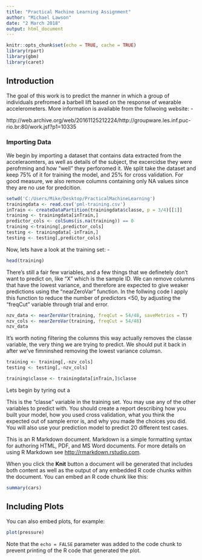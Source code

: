 ```yaml
---
title: "Practical Machine Learning Assignment"
author: "Michael Lawson"
date: "2 March 2018"
output: html_document
---
```


```r
knitr::opts_chunk$set(echo = TRUE, cache = TRUE)
library(rpart)
library(gbm)
library(caret)
```

## Introduction

The goal of this work is to predict the manner in which a group of individuals prefromed a barbell lift based on the response of wearable accelerometers. More information is available from the follwoing website: - 

http://web.archive.org/web/20161125212224/http://groupware.les.inf.puc-rio.br:80/work.jsf?p1=10335

### Importing Data

We begin by importing a dataset that contains data extracted from the acceleraomters, as well as details of the subject, the excercidse they were perofrming and how "well" they perforomed it. We split take the dataset and keep 75% of it for training the model, and 25% for cross validation. For good measure, we also remove columns containing only NA values since they are no use for predcition.

```R
setwd('C:/Users/Mike/Desktop/PracticalMachineLearning')
trainingdata <- read.csv('pml-training.csv')
inTrain <- createDataPartition(trainingdata$classe, p = 3/4)[[1]]
training <- trainingdata[inTrain,]
predictor_cols <- colSums(is.na(training)) == 0
training <-training[,predictor_cols]
testing <- trainingdata[-inTrain,]
testing <- testing[,predictor_cols]
```

Now, lets have a look at the training set: -

```r
head(training)
```

There's still a fair few variables, and a few things that we definetely don't want to predict on, like "X" which is the sample ID. We can remove columns that have the lowest variance, and therefore are expected to give weaker predictions using the "nearZeroVar" function. In the follwing code I apply this function to reduce the number of predictors <50, by adjusting the "freqCut" variable through trial and error.

```r
nzv_data <- nearZeroVar(training, freqCut = 54/48, saveMetrics = T)
nzv_cols <- nearZeroVar(training, freqCut = 54/48)
nzv_data
```

It's worth noting filtering the columns this way actually removes the classe variable, the very thing we are trying to predict. We should put it back in after we've fimninshed removing the lowest variance columsn.

```r
training <- training[,-nzv_cols]
testing <- testing[,-nzv_cols] 

training$classe <- trainingdata[inTrain,]$classe
```


Lets begin by tyring out a 


This is the "classe" variable in the training set. You may use any of the other variables to predict with. You should create a report describing how you built your model, how you used cross validation, what you think the expected out of sample error is, and why you made the choices you did. You will also use your prediction model to predict 20 different test cases.

This is an R Markdown document. Markdown is a simple formatting syntax for authoring HTML, PDF, and MS Word documents. For more details on using R Markdown see <http://rmarkdown.rstudio.com>.

When you click the **Knit** button a document will be generated that includes both content as well as the output of any embedded R code chunks within the document. You can embed an R code chunk like this:

```r
summary(cars)
```

## Including Plots

You can also embed plots, for example:

```r
plot(pressure)
```

Note that the `echo = FALSE` parameter was added to the code chunk to prevent printing of the R code that generated the plot.
